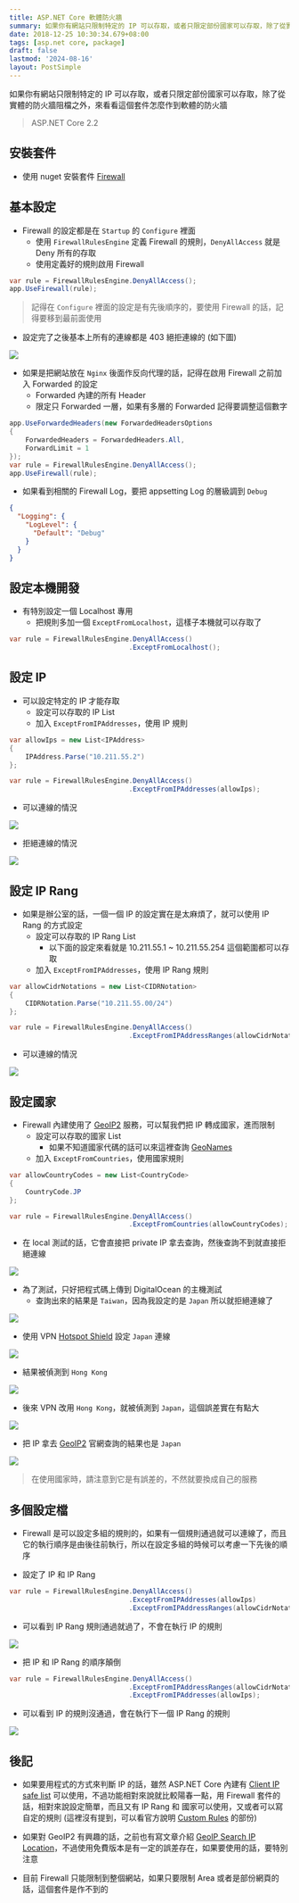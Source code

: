```yaml
---
title: ASP.NET Core 軟體防火牆
summary: 如果你有網站只限制特定的 IP 可以存取，或者只限定部份國家可以存取，除了從實體的防火牆阻檔之外，來看看這個套件怎麼作到軟體的防火牆
date: 2018-12-25 10:30:34.679+08:00
tags: [asp.net core, package]
draft: false
lastmod: '2024-08-16'
layout: PostSimple
---
```


如果你有網站只限制特定的 IP 可以存取，或者只限定部份國家可以存取，除了從實體的防火牆阻檔之外，來看看這個套件怎麼作到軟體的防火牆

> ASP.NET Core 2.2

## 安裝套件

- 使用 nuget 安裝套件 [Firewall](https://www.nuget.org/packages/Firewall/)

## 基本設定

- Firewall 的設定都是在 `Startup` 的 `Configure` 裡面
  - 使用 `FirewallRulesEngine` 定義 Firewall 的規則，`DenyAllAccess` 就是 Deny 所有的存取
  - 使用定義好的規則啟用 Firewall

```csharp
var rule = FirewallRulesEngine.DenyAllAccess();
app.UseFirewall(rule);
```

> 記得在 `Configure` 裡面的設定是有先後順序的，要使用 Firewall 的話，記得要移到最前面使用

- 設定完了之後基本上所有的連線都是 403 絕拒連線的 (如下圖)

![](/static/images/404.webp)

- 如果是把網站放在 `Nginx` 後面作反向代理的話，記得在啟用 Firewall 之前加入 Forwarded 的設定
  - Forwarded 內建的所有 Header
  - 限定只 Forwarded 一層，如果有多層的 Forwarded 記得要調整這個數字

```csharp
app.UseForwardedHeaders(new ForwardedHeadersOptions
{
	ForwardedHeaders = ForwardedHeaders.All,
	ForwardLimit = 1
});
var rule = FirewallRulesEngine.DenyAllAccess();
app.UseFirewall(rule);
```

- 如果看到相關的 Firewall Log，要把 appsetting Log 的層級調到 `Debug`

```json
{
  "Logging": {
    "LogLevel": {
      "Default": "Debug"
    }
  }
}
```

## 設定本機開發

- 有特別設定一個 Localhost 專用
  - 把規則多加一個 `ExceptFromLocalhost`，這樣子本機就可以存取了

```csharp
var rule = FirewallRulesEngine.DenyAllAccess()
							  .ExceptFromLocalhost();
```

## 設定 IP

- 可以設定特定的 IP 才能存取
  - 設定可以存取的 IP List
  - 加入 `ExceptFromIPAddresses`，使用 IP 規則

```csharp
var allowIps = new List<IPAddress>
{
	IPAddress.Parse("10.211.55.2")
};

var rule = FirewallRulesEngine.DenyAllAccess()
							  .ExceptFromIPAddresses(allowIps);
```

- 可以連線的情況

![](/static/images/404.webp)

- 拒絕連線的情況

![](/static/images/404.webp)

## 設定 IP Rang

- 如果是辦公室的話，一個一個 IP 的設定實在是太麻煩了，就可以使用 IP Rang 的方式設定
  - 設定可以存取的 IP Rang List
    - 以下面的設定來看就是 10.211.55.1 ~ 10.211.55.254 這個範圍都可以存取
  - 加入 `ExceptFromIPAddresses`，使用 IP Rang 規則

```csharp
var allowCidrNotations = new List<CIDRNotation>
{
	CIDRNotation.Parse("10.211.55.00/24")
};

var rule = FirewallRulesEngine.DenyAllAccess()
                              .ExceptFromIPAddressRanges(allowCidrNotations);
```

- 可以連線的情況

![](/static/images/404.webp)

## 設定國家

- Firewall 內建使用了 [GeoIP2](https://www.maxmind.com/en/geoip-demo) 服務，可以幫我們把 IP 轉成國家，進而限制
  - 設定可以存取的國家 List
    - 如果不知道國家代碼的話可以來這裡查詢 [GeoNames](http://www.geonames.org/)
  - 加入 `ExceptFromCountries`，使用國家規則

```csharp
var allowCountryCodes = new List<CountryCode>
{
    CountryCode.JP
};

var rule = FirewallRulesEngine.DenyAllAccess()
							  .ExceptFromCountries(allowCountryCodes);
```

- 在 local 測試的話，它會直接把 private IP 拿去查詢，然後查詢不到就直接拒絕連線

![](/static/images/404.webp)

- 為了測試，只好把程式碼上傳到 DigitalOcean 的主機測試
  - 查詢出來的結果是 `Taiwan`，因為我設定的是 `Japan` 所以就拒絕連線了

![](/static/images/404.webp)

- 使用 VPN [Hotspot Shield](https://www.hotspotshield.com/) 設定 `Japan` 連線

![](/static/images/404.webp)

- 結果被偵測到 `Hong Kong`

![](/static/images/404.webp)

- 後來 VPN 改用 `Hong Kong`，就被偵測到 `Japan`，這個誤差實在有點大

![](/static/images/404.webp)

- 把 IP 拿去 [GeoIP2](https://www.maxmind.com/en/geoip-demo) 官網查詢的結果也是 `Japan`

![](/static/images/404.webp)

> 在使用國家時，請注意到它是有誤差的，不然就要換成自己的服務

## 多個設定檔

- Firewall 是可以設定多組的規則的，如果有一個規則通過就可以連線了，而且它的執行順序是由後往前執行，所以在設定多組的時候可以考慮一下先後的順序

- 設定了 IP 和 IP Rang

```csharp
var rule = FirewallRulesEngine.DenyAllAccess()
							  .ExceptFromIPAddresses(allowIps)
							  .ExceptFromIPAddressRanges(allowCidrNotations);
```

- 可以看到 IP Rang 規則通過就過了，不會在執行 IP 的規則

![](/static/images/404.webp)

- 把 IP 和 IP Rang 的順序顛倒

```csharp
var rule = FirewallRulesEngine.DenyAllAccess()
							  .ExceptFromIPAddressRanges(allowCidrNotations)
							  .ExceptFromIPAddresses(allowIps);
```

- 可以看到 IP 的規則沒通過，會在執行下一個 IP Rang 的規則

![](/static/images/404.webp)

## 後記

- 如果要用程式的方式來判斷 IP 的話，雖然 ASP.NET Core 內建有 [Client IP safe list](https://docs.microsoft.com/en-us/aspnet/core/security/ip-safelist?view=aspnetcore-2.1) 可以使用，不過功能相對來說就比較陽春一點，用 Firewall 套件的話，相對來說設定簡單，而且又有 IP Rang 和 國家可以使用，又或者可以寫自定的規則 (這裡沒有提到，可以看官方說明 [Custom Rules](https://github.com/dustinmoris/Firewall#custom-rules) 的部份)

- 如果對 GeoIP2 有興趣的話，之前也有寫文章介紹 [GeoIP Search IP Location](/blog/geoip-search-ip-location/)，不過使用免費版本是有一定的誤差存在，如果要使用的話，要特別注意

- 目前 Firewall 只能限制到整個網站，如果只要限制 Area 或者是部份網頁的話，這個套件是作不到的

